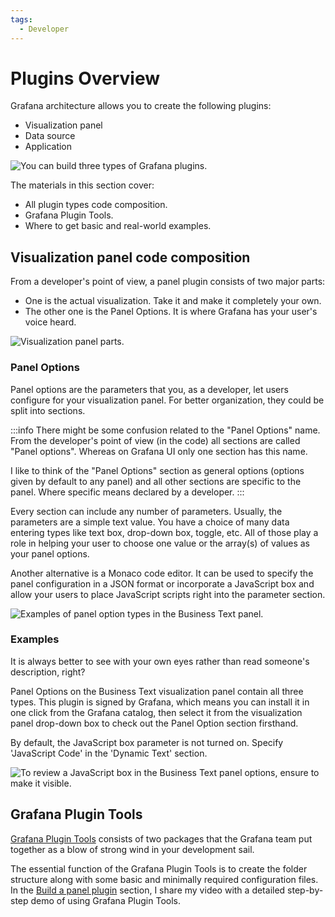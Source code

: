 ```yaml
---
tags:
  - Developer
---
```



# Plugins Overview

Grafana architecture allows you to create the following plugins:

- Visualization panel
- Data source
- Application

<Image
  title="You can build three types of Grafana plugins."
  src="/img/grafana/plugin-types.png"
/>

The materials in this section cover:

- All plugin types code composition.
- Grafana Plugin Tools.
- Where to get basic and real-world examples.

## Visualization panel code composition

From a developer's point of view, a panel plugin consists of two major parts:

- One is the actual visualization. Take it and make it completely your own.
- The other one is the Panel Options. It is where Grafana has your user's voice heard.

<Image
  title="Visualization panel parts."
  src="/img/grafana/details-panel.png"
/>

### Panel Options

Panel options are the parameters that you, as a developer, let users configure for your visualization panel. For better organization, they could be split into sections.

:::info
There might be some confusion related to the "Panel Options" name. From the developer's point of view (in the code) all sections are called "Panel options". Whereas on Grafana UI only one section has this name.

I like to think of the "Panel Options" section as general options (options given by default to any panel) and all other sections are specific to the panel. Where specific means declared by a developer.
:::

Every section can include any number of parameters. Usually, the parameters are a simple text value. You have a choice of many data entering types like text box, drop-down box, toggle, etc. All of those play a role in helping your user to choose one value or the array(s) of values as your panel options.

Another alternative is a Monaco code editor. It can be used to specify the panel configuration in a JSON format or incorporate a JavaScript box and allow your users to place JavaScript scripts right into the parameter section.

<Image
  title="Examples of panel option types in the Business Text panel."
  src="/img/grafana/details-dt.png"
/>

### Examples

It is always better to see with your own eyes rather than read someone's description, right?

Panel Options on the Business Text visualization panel contain all three types.
This plugin is signed by Grafana, which means you can install it in one click from the Grafana catalog, then select it from the visualization panel drop-down box to check out the Panel Option section firsthand.

By default, the JavaScript box parameter is not turned on. Specify 'JavaScript Code' in the 'Dynamic Text' section.

<Image
  title="To review a JavaScript box in the Business Text panel options, ensure to make it visible."
  src="/img/grafana/dynamictext.png"
/>

## Grafana Plugin Tools

[Grafana Plugin Tools](https://grafana.com/developers/plugin-tools) consists of two packages that the Grafana team put together as a blow of strong wind in your development sail.

The essential function of the Grafana Plugin Tools is to create the folder structure along with some basic and minimally required configuration files. In the [Build a panel plugin](../../developer/panel/) section, I share my video with a detailed step-by-step demo of using Grafana Plugin Tools.
